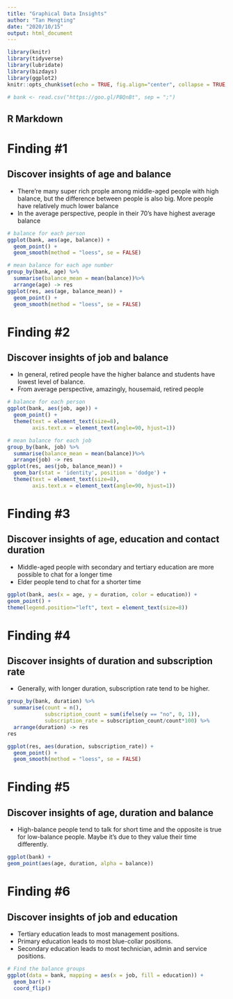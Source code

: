 ```yaml
---
title: "Graphical Data Insights"
author: "Tan Mengting"
date: "2020/10/15"
output: html_document
---
```

```r
library(knitr)
library(tidyverse)
library(lubridate)
library(bizdays)
library(ggplot2)
knitr::opts_chunk$set(echo = TRUE, fig.align="center", collapse = TRUE, cache = TRUE)

# bank <- read.csv("https://goo.gl/PBQnBt", sep = ";")
```

## R Markdown
# Finding #1
## Discover insights of age and balance
* There're many super rich prople among middle-aged people with high balance, but the difference between people is also big. More people have relatively much lower balance
* In the average perspective, people in their 70's have highest average balance
```r
# balance for each person
ggplot(bank, aes(age, balance)) +
  geom_point() +
  geom_smooth(method = "loess", se = FALSE)

# mean balance for each age number
group_by(bank, age) %>%
  summarise(balance_mean = mean(balance))%>%
  arrange(age) -> res
ggplot(res, aes(age, balance_mean)) +
  geom_point() +
  geom_smooth(method = "loess", se = FALSE)

```

# Finding #2
## Discover insights of job and balance
* In general, retired people have the higher balance and students have lowest level of balance.
* From average perspective, amazingly, housemaid, retired people
```r
# balance for each person
ggplot(bank, aes(job, age)) + 
  geom_point() +
  theme(text = element_text(size=8),
        axis.text.x = element_text(angle=90, hjust=1))

# mean balance for each job
group_by(bank, job) %>%
  summarise(balance_mean = mean(balance))%>%
  arrange(job) -> res
ggplot(res, aes(job, balance_mean)) +
  geom_bar(stat = 'identity', position = 'dodge') +
  theme(text = element_text(size=8),
        axis.text.x = element_text(angle=90, hjust=1))
```

# Finding #3 
## Discover insights of age, education and contact duration
* Middle-aged people with secondary and tertiary education are more possible to chat for a longer time
* Elder people tend to chat for a shorter time
```r
ggplot(bank, aes(x = age, y = duration, color = education)) +
geom_point() +
theme(legend.position="left", text = element_text(size=8)) 
```

# Finding #4 
## Discover insights of duration and subscription rate 
* Generally, with longer duration, subscription rate tend to be higher.
```r
group_by(bank, duration) %>%
  summarise(count = n(), 
            subscription_count = sum(ifelse(y == "no", 0, 1)),
            subscription_rate = subscription_count/count*100) %>%
  arrange(duration) -> res
res

ggplot(res, aes(duration, subscription_rate)) +
  geom_point() +
  geom_smooth(method = "loess", se = FALSE)
```


# Finding #5
## Discover insights of age, duration and balance
* High-balance people tend to talk for short time and the opposite is true for low-balance people. Maybe it's due to they value their time differently.
```r
ggplot(bank) +
geom_point(aes(age, duration, alpha = balance))

```

# Finding #6
## Discover insights of job and education
* Tertiary education leads to most management positions.
* Primary education leads to most blue-collar positions.
* Secondary education leads to most technician, admin and service positions.
```r
# Find the balance groups
ggplot(data = bank, mapping = aes(x = job, fill = education)) +
  geom_bar() + 
  coord_flip()
```